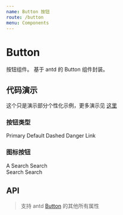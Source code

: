```yaml
---
name: Button 按钮
route: /button
menu: Components
---
```


# Button

按钮组件。
基于 antd 的 Button 组件封装。

## 代码演示

这个只是演示部分个性化示例，更多演示见 [这里](https://ant.design/components/button-cn/)

### 按钮类型

<Playground>
    <BtButton.Group>
        <BtButton type="primary">Primary</BtButton>
        <BtButton>Default</BtButton>
        <BtButton type="dashed">Dashed</BtButton>
        <BtButton type="danger">Danger</BtButton>
        <BtButton type="link">Link</BtButton>
    </BtButton.Group>
</Playground>

### 图标按钮

<Playground>
    <BtButton type="primary" shape="circle" icon="search" />
    <BtButton type="primary" shape="circle">
      A
    </BtButton>
    <BtButton type="primary" icon="search">
      Search
    </BtButton>
    <BtButton shape="circle" icon="search" />
    <BtButton icon="search">Search</BtButton>
    <br />
    <BtButton shape="circle" icon="search" />
    <BtButton icon="search">Search</BtButton>
    <BtButton type="dashed" shape="circle" icon="search" />
    <BtButton type="dashed" icon="search">
      Search
    </BtButton>
</Playground>

## API

> 支持 antd [Button](https://ant.design/components/button-cn/#API) 的其他所有属性

<Props of={BtButton_} />